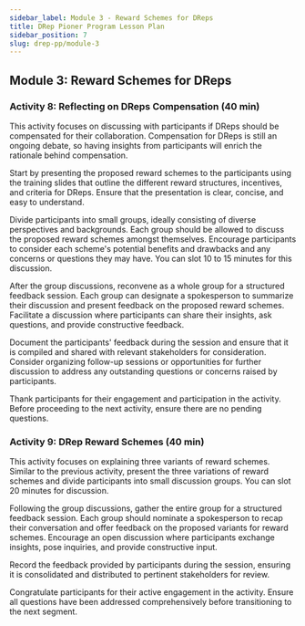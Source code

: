 ```yaml
---
sidebar_label: Module 3 - Reward Schemes for DReps
title: DRep Pioner Program Lesson Plan
sidebar_position: 7
slug: drep-pp/module-3
---
```


## Module 3: Reward Schemes for DReps

### Activity 8: Reflecting on DReps Compensation (40 min)

This activity focuses on discussing with participants if DReps should be compensated for their collaboration. Compensation for DReps is still an ongoing debate, so having insights from participants will enrich the rationale behind compensation.

Start by presenting the proposed reward schemes to the participants using the training slides that outline the different reward structures, incentives, and criteria for DReps. Ensure that the presentation is clear, concise, and easy to understand.

Divide participants into small groups, ideally consisting of diverse perspectives and backgrounds. Each group should be allowed to discuss the proposed reward schemes amongst themselves. Encourage participants to consider each scheme's potential benefits and drawbacks and any concerns or questions they may have. You can slot 10 to 15 minutes for this discussion. 

After the group discussions, reconvene as a whole group for a structured feedback session. Each group can designate a spokesperson to summarize their discussion and present feedback on the proposed reward schemes. Facilitate a discussion where participants can share their insights, ask questions, and provide constructive feedback.

Document the participants' feedback during the session and ensure that it is compiled and shared with relevant stakeholders for consideration. Consider organizing follow-up sessions or opportunities for further discussion to address any outstanding questions or concerns raised by participants.

Thank participants for their engagement and participation in the activity. Before proceeding to the next activity, ensure there are no pending questions.

### Activity 9: DRep Reward Schemes (40 min)

This activity focuses on explaining three variants of reward schemes. Similar to the previous activity, present the three variations of reward schemes and divide participants into small discussion groups. You can slot 20 minutes for discussion.

Following the group discussions, gather the entire group for a structured feedback session. Each group should nominate a spokesperson to recap their conversation and offer feedback on the proposed variants for reward schemes. Encourage an open discussion where participants exchange insights, pose inquiries, and provide constructive input.

Record the feedback provided by participants during the session, ensuring it is consolidated and distributed to pertinent stakeholders for review.

Congratulate participants for their active engagement in the activity. Ensure all questions have been addressed comprehensively before transitioning to the next segment.